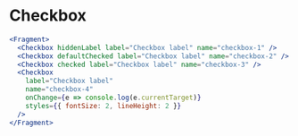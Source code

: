 
# Checkbox

```jsx live=true
<Fragment>
  <Checkbox hiddenLabel label="Checkbox label" name="checkbox-1" />
  <Checkbox defaultChecked label="Checkbox label" name="checkbox-2" />
  <Checkbox checked label="Checkbox label" name="checkbox-3" />
  <Checkbox
    label="Checkbox label"
    name="checkbox-4"
    onChange={e => console.log(e.currentTarget)}
    styles={{ fontSize: 2, lineHeight: 2 }}
  />
</Fragment>
```
